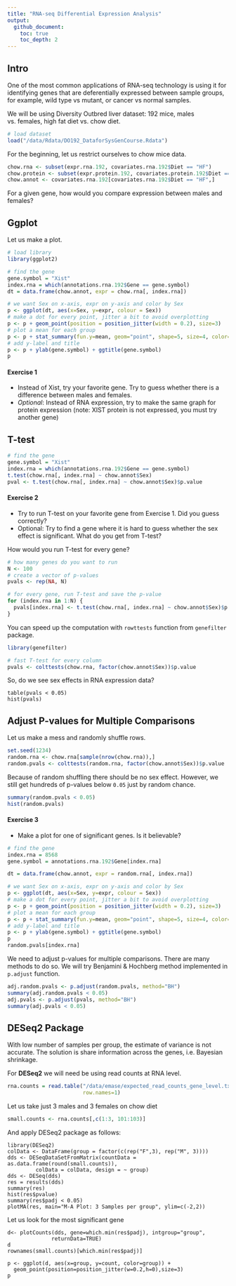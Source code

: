 ```yaml
---
title: "RNA-seq Differential Expression Analysis"
output: 
  github_document:
    toc: true
    toc_depth: 2
---
```

    
## Intro
      
One of the most common applications of RNA-seq technology is using it for 
identifying genes that are deferentially expressed between sample groups, 
for example, wild type vs mutant, or cancer vs normal samples.    

We will be using Diversity Outbred liver dataset: 192 mice, males vs. females, 
high fat diet vs. chow diet.

```r
# load dataset
load("/data/Rdata/DO192_DataforSysGenCourse.Rdata")
```

For the beginning, let us restrict ourselves to chow mice data.

```r
chow.rna <- subset(expr.rna.192, covariates.rna.192$Diet == "HF")
chow.protein <- subset(expr.protein.192, covariates.protein.192$Diet == "HF")
chow.annot <- covariates.rna.192[covariates.rna.192$Diet == "HF",]
```

For a given gene, how would you compare expression between males and females? 

## Ggplot

Let us make a plot.

```r
# load library
library(ggplot2)

# find the gene
gene.symbol = "Xist"
index.rna = which(annotations.rna.192$Gene == gene.symbol)
dt = data.frame(chow.annot, expr = chow.rna[, index.rna])

# we want Sex on x-axis, expr on y-axis and color by Sex
p <- ggplot(dt, aes(x=Sex, y=expr, colour = Sex))
# make a dot for every point, jitter a bit to avoid overplotting
p <- p + geom_point(position = position_jitter(width = 0.2), size=3)
# plot a mean for each group
p <- p + stat_summary(fun.y=mean, geom="point", shape=5, size=4, color="black")
# add y-label and title
p <- p + ylab(gene.symbol) + ggtitle(gene.symbol)
p
```

#### Exercise 1

* Instead of Xist, try your favorite gene. Try to guess whether there is a difference between males and females.
* *Optional*: Instead of RNA expression, try to make the same graph for protein expression (note: XIST protein is not expressed, you must try another gene)

## T-test

```r
# find the gene
gene.symbol = "Xist"
index.rna = which(annotations.rna.192$Gene == gene.symbol)
t.test(chow.rna[, index.rna] ~ chow.annot$Sex)
pval <- t.test(chow.rna[, index.rna] ~ chow.annot$Sex)$p.value
```

#### Exercise 2

* Try to run T-test on your favorite gene from Exercise 1. Did you guess correctly?
* Optional: Try to find a gene where it is hard to guess whether the sex effect is significant. What do you get from T-test? 

How would you run T-test for every gene?
```r
# how many genes do you want to run
N <- 100
# create a vector of p-values
pvals <- rep(NA, N)

# for every gene, run T-test and save the p-value
for (index.rna in 1:N) {
  pvals[index.rna] <- t.test(chow.rna[, index.rna] ~ chow.annot$Sex)$p.value
}  
```

You can speed up the computation with `rowttests` function from `genefilter` package.
```r
library(genefilter)

# fast T-test for every column
pvals <- colttests(chow.rna, factor(chow.annot$Sex))$p.value
```

So, do we see sex effects in RNA expression data?

```
table(pvals < 0.05)
hist(pvals)
```

## Adjust P-values for Multiple Comparisons

Let us make a mess and  randomly shuffle rows. 

```r
set.seed(1234)
random.rna <- chow.rna[sample(nrow(chow.rna)),]
random.pvals <- colttests(random.rna, factor(chow.annot$Sex))$p.value
```

Because of random shuffling there should be no sex effect. However,
we still get hundreds of p-values below `0.05` just by random chance.

```r
summary(random.pvals < 0.05)
hist(random.pvals)
```

#### Exercise 3

* Make a plot for one of significant genes. Is it believable? 

```r
# find the gene
index.rna = 8568
gene.symbol = annotations.rna.192$Gene[index.rna]

dt = data.frame(chow.annot, expr = random.rna[, index.rna])

# we want Sex on x-axis, expr on y-axis and color by Sex
p <- ggplot(dt, aes(x=Sex, y=expr, colour = Sex))
# make a dot for every point, jitter a bit to avoid overplotting
p <- p + geom_point(position = position_jitter(width = 0.2), size=3)
# plot a mean for each group
p <- p + stat_summary(fun.y=mean, geom="point", shape=5, size=4, color="black")
# add y-label and title
p <- p + ylab(gene.symbol) + ggtitle(gene.symbol)
p
random.pvals[index.rna]
```

We need to adjust p-values for multiple comparisons. There are many methods to do so. We will try Benjamini & Hochberg method implemented in `p.adjust` function.

```r
adj.random.pvals <- p.adjust(random.pvals, method="BH")
summary(adj.random.pvals < 0.05)
adj.pvals <- p.adjust(pvals, method="BH")
summary(adj.pvals < 0.05)
```

## DESeq2 Package

With low number of samples per group, the estimate of variance is not accurate. The solution is share information across the genes, i.e. Bayesian shrinkage.

For **DESeq2** we will need be using read counts at RNA level.

```r
rna.counts = read.table("/data/emase/expected_read_counts_gene_level.txt", header=T,
                        row.names=1)
```

Let us take just 3 males and 3 females on chow diet
```r
small.counts <- rna.counts[,c(1:3, 101:103)]
```

And apply DESeq2 package as follows:

```
library(DESeq2)
colData <- DataFrame(group = factor(c(rep("F",3), rep("M", 3))))
dds <- DESeqDataSetFromMatrix(countData = as.data.frame(round(small.counts)),
         colData = colData, design = ~ group)
dds <- DESeq(dds)
res = results(dds)
summary(res)
hist(res$pvalue)
summary(res$padj < 0.05)
plotMA(res, main="M-A Plot: 3 Samples per group", ylim=c(-2,2))
```

Let us look for the most significant gene
```
d<- plotCounts(dds, gene=which.min(res$padj), intgroup="group",
              returnData=TRUE)
d              
rownames(small.counts)[which.min(res$padj)]

p <- ggplot(d, aes(x=group, y=count, color=group)) +
  geom_point(position=position_jitter(w=0.2,h=0),size=3)
p
```